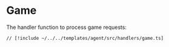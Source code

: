 # Game

The handler function to process game requests:

```tsx [src/handlers/game.ts]
// [!include ~/../../templates/agent/src/handlers/game.ts]
```
